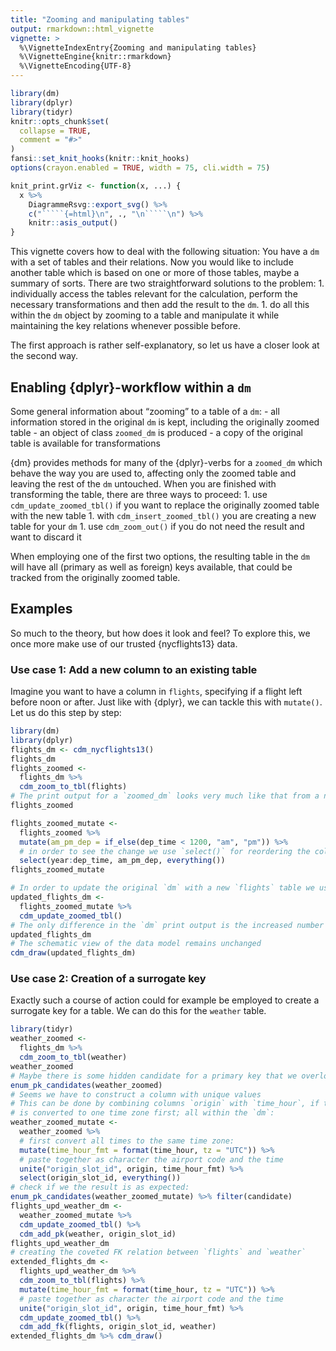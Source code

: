 ```yaml
---
title: "Zooming and manipulating tables"
output: rmarkdown::html_vignette
vignette: >
  %\VignetteIndexEntry{Zooming and manipulating tables}
  %\VignetteEngine{knitr::rmarkdown}
  %\VignetteEncoding{UTF-8}
---
```


```r
library(dm)
library(dplyr)
library(tidyr)
knitr::opts_chunk$set(
  collapse = TRUE,
  comment = "#>"
)
fansi::set_knit_hooks(knitr::knit_hooks)
options(crayon.enabled = TRUE, width = 75, cli.width = 75)

knit_print.grViz <- function(x, ...) {
  x %>% 
    DiagrammeRsvg::export_svg() %>% 
    c("`````{=html}\n", ., "\n`````\n") %>% 
    knitr::asis_output()
}
```

This vignette covers how to deal with the following situation: You have a `dm` with a set of tables and their relations.
Now you would like to include another table which is based on one or more of those tables, maybe a summary of sorts.
There are two straightforward solutions to the problem:
1. individually access the tables relevant for the calculation, perform the necessary transformations and then add the result to the `dm`.
1. do all this within the `dm` object by zooming to a table and manipulate it while maintaining the key relations whenever possible before.

The first approach is rather self-explanatory, so let us have a closer look at the second way.

## Enabling {dplyr}-workflow within a `dm`

Some general information about "zooming" to a table of a `dm`:
- all information stored in the original `dm` is kept, including the originally zoomed table
- an object of class `zoomed_dm` is produced
- a copy of the original table is available for transformations

{dm} provides methods for many of the {dplyr}-verbs for a `zoomed_dm` which behave the way you are used to, affecting only the zoomed table and leaving the rest of the `dm` untouched.
When you are finished with transforming the table, there are three ways to proceed:
1. use `cdm_update_zoomed_tbl()` if you want to replace the originally zoomed table with the new table
1. with `cdm_insert_zoomed_tbl()` you are creating a new table for your `dm`
1. use `cdm_zoom_out()` if you do not need the result and want to discard it

When employing one of the first two options, the resulting table in the `dm` will have all (primary as well as foreign) keys available, that could be tracked from the originally zoomed table.

## Examples

So much to the theory, but how does it look and feel?
To explore this, we once more make use of our trusted {nycflights13} data.

### Use case 1: Add a new column to an existing table

Imagine you want to have a column in `flights`, specifying if a flight left before noon or after. 
Just like with {dplyr}, we can tackle this with `mutate()`.
Let us do this step by step:

```r
library(dm)
library(dplyr)
flights_dm <- cdm_nycflights13()
flights_dm
flights_zoomed <- 
  flights_dm %>% 
  cdm_zoom_to_tbl(flights)
# The print output for a `zoomed_dm` looks very much like that from a normal `tibble`.
flights_zoomed

flights_zoomed_mutate <- 
  flights_zoomed %>% 
  mutate(am_pm_dep = if_else(dep_time < 1200, "am", "pm")) %>% 
  # in order to see the change we use `select()` for reordering the columns
  select(year:dep_time, am_pm_dep, everything())
flights_zoomed_mutate

# In order to update the original `dm` with a new `flights` table we use `cdm_update_zoomed_tbl()`:
updated_flights_dm <- 
  flights_zoomed_mutate %>% 
  cdm_update_zoomed_tbl()
# The only difference in the `dm` print output is the increased number of columns
updated_flights_dm
# The schematic view of the data model remains unchanged
cdm_draw(updated_flights_dm)
```

### Use case 2: Creation of a surrogate key

Exactly such a course of action could for example be employed to create a surrogate key for a table.
We can do this for the `weather` table.

```r
library(tidyr)
weather_zoomed <- 
  flights_dm %>% 
  cdm_zoom_to_tbl(weather)
weather_zoomed
# Maybe there is some hidden candidate for a primary key that we overlooked
enum_pk_candidates(weather_zoomed)
# Seems we have to construct a column with unique values
# This can be done by combining columns `origin` with `time_hour`, if the latter 
# is converted to one time zone first; all within the `dm`:
weather_zoomed_mutate <- 
  weather_zoomed %>% 
  # first convert all times to the same time zone:
  mutate(time_hour_fmt = format(time_hour, tz = "UTC")) %>% 
  # paste together as character the airport code and the time
  unite("origin_slot_id", origin, time_hour_fmt) %>% 
  select(origin_slot_id, everything())
# check if we the result is as expected:
enum_pk_candidates(weather_zoomed_mutate) %>% filter(candidate)
flights_upd_weather_dm <- 
  weather_zoomed_mutate %>% 
  cdm_update_zoomed_tbl() %>% 
  cdm_add_pk(weather, origin_slot_id)
flights_upd_weather_dm
# creating the coveted FK relation between `flights` and `weather`
extended_flights_dm <- 
  flights_upd_weather_dm %>% 
  cdm_zoom_to_tbl(flights) %>% 
  mutate(time_hour_fmt = format(time_hour, tz = "UTC")) %>% 
  # paste together as character the airport code and the time
  unite("origin_slot_id", origin, time_hour_fmt) %>% 
  cdm_update_zoomed_tbl() %>% 
  cdm_add_fk(flights, origin_slot_id, weather)
extended_flights_dm %>% cdm_draw()
```
